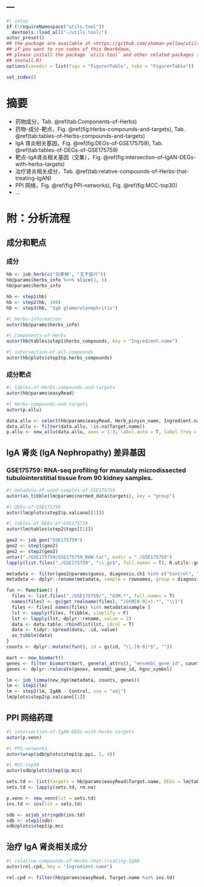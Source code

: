 ---
---

```r
#| setup
if (!requireNamespace("utils.tool"))
  devtools::load_all("~/utils.tool/")
autor_preset()
## the package are available at <https://github.com/shaman-yellow/utils.tool>
## if you want to run codes of this Rmarkdown,
## please install the package `utils.tool` and other related packages (run
## install.R)
options(savedir = list(figs = "Figure+Table", tabs = "Figure+Table"))
```

```r
set_index()
```

# 摘要 {#abstract}

- 药物成分，Tab. \@ref(tab:Components-of-Herbs)
- 药物-成分-靶点，Fig. \@ref(fig:Herbs-compounds-and-targets), Tab. \@ref(tab:tables-of-Herbs-compounds-and-targets)
- IgA 肾炎相关基因，Fig. \@ref(fig:DEGs-of-GSE175759), Tab. \@ref(tab:tables-of-DEGs-of-GSE175759)
- 靶点-IgA肾炎相关基因（交集），Fig. \@ref(fig:intersection-of-IgAN-DEGs-with-herbs-targets)
- 治疗肾炎相关成分，Tab. \@ref(tab:relative-compounds-of-Herbs-that-treating-IgAN)
- PPI 网络，Fig. \@ref(fig:PPI-networks), Fig. \@ref(fig:MCC-top30)
- ...

# 附：分析流程 {#workflow}

## 成分和靶点

### 成分

```r
hb <- job_herb(c("白茅根", "王不留行"))
hb@params$herbs_info %<>% slice(1, 5)
hb@params$herbs_info

hb <- step1(hb)
hb <- step2(hb, 100)
hb <- step3(hb, "IgA glomerulonephritis")
```

```r
#| Herbs-information
autor(hb@params$herbs_info)
```

```r
#| Components-of-Herbs
autor(hb@tables$step1$herbs_compounds, key = "Ingredient.name")
```

```r
#| intersection-of-all-compounds
autor(hb@plots$step3$p.herbs_compounds)
```

### 成分靶点

```r
#| tables-of-Herbs-compounds-and-targets
autor(hb@params$easyRead)
```

```r
#| Herbs-compounds-and-targets
autor(p.allu)
```

```r
data.allu <- select(hb@params$easyRead, Herb_pinyin_name, Ingredient.name, Target.name)
data.allu <- filter(data.allu, !is.na(Target.name))
p.allu <- new_allu(data.allu, axes = 1:3, label.auto = T, label.freq = 20)
```

## IgA 肾炎 (IgA Nephropathy) 差异基因

### GSE175759: RNA-seq profiling for manulaly microdissected tubulointerstitial tissue from 90 kidney samples.

```r
#| metadata-of-used-samples-of-GSE175759
autor(as_tibble(lm@params$normed_data$targets), key = "group")
```

```r
#| DEGs-of-GSE175759
autor(lm@plots$step2$p.valcano[[1]])
```

```r
#| tables-of-DEGs-of-GSE175759
autor(lm@tables$step2$tops[[1]])
```

```r
geo2 <- job_geo("GSE175759")
geo2 <- step1(geo2)
geo2 <- step2(geo2)
untar("./GSE175759/GSE175759_RAW.tar", exdir = "./GSE175759")
lapply(list.files("./GSE175759", "\\.gz$", full.names = T), R.utils::gunzip)
```

```r
metadata <- filter(geo2@params$guess, diagnosis.ch1 %in% c("Control", "IgAN"), technical.outlier.ch1 == "No")
metadata <- dplyr::rename(metadata, sample = rownames, group = diagnosis.ch1)

fun <- function() {
  files <- list.files("./GSE175759/", "GSM.*", full.names = T)
  names(files) <- gs(get_realname(files), "(GSM[0-9]+).*", "\\1")
  files <- files[ names(files) %in% metadata$sample ]
  lst <- sapply(files, ftibble, simplify = F)
  lst <- lapply(lst, dplyr::rename, value = 2)
  data <- data.table::rbindlist(lst, idcol = T)
  data <- tidyr::spread(data, .id, value)
  as_tibble(data)
}
counts <- dplyr::mutate(fun(), id = gs(id, "\\.[0-9]*$", ""))

mart <- new_biomart()
genes <- filter_biomart(mart, general_attrs(), "ensembl_gene_id", counts$id)
genes <- dplyr::relocate(genes, ensembl_gene_id, hgnc_symbol)
```

```r
lm <- job_limma(new_dge(metadata, counts, genes))
lm <- step1(lm)
lm <- step2(lm, IgAN - Control, use = "adj")
lm@plots$step2$p.valcano[[1]]
```

## PPI 网络药理

```r
#| intersection-of-IgAN-DEGs-with-herbs-targets
autor(p.venn)
```

```r
#| PPI-networks
autor(wrap(sdb@plots$step1$p.ppi, 5, 4))
```

```r
#| MCC-top30
autor(sdb@plots$step1$p.mcc)
```

```r
sets.td <- list(targets = hb@params$easyRead$Target.name, DEGs = lm@tables$step2$tops[[1]]$hgnc_symbol)
sets.td <- lapply(sets.td, rm.no)

p.venn <- new_venn(lst = sets.td)
ins.td <- ins(lst = sets.td)
```

```r
sdb <- asjob_stringdb(ins.td)
sdb <- step1(sdb)
sdb@plots$step1$p.mcc
```

## 治疗 IgA 肾炎相关成分

```r
#| relative-compounds-of-Herbs-that-treating-IgAN
autor(rel.cpd, key = "Ingredient.name")
```

```r
rel.cpd <- filter(hb@params$easyRead, Target.name %in% ins.td)
```
